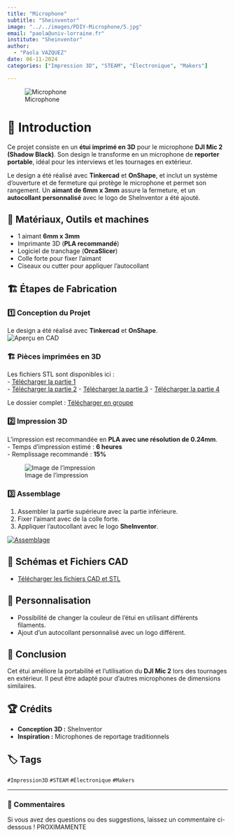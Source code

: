 ```yaml
---
title: "Microphone"
subtitle: "Sheinventor"  
image: "../../images/PDIY-Microphone/5.jpg" 
email: "paola@univ-lorraine.fr"
institute: "Sheinventor"
author: 
  - "Paola VAZQUEZ"
date: 06-11-2024
categories: ["Impression 3D", "STEAM", "Électronique", "Makers"]

--- 
```


![Microphone](../../images/PDIY-Microphone/5.png)

# 📖 Introduction  
Ce projet consiste en un **étui imprimé en 3D** pour le microphone **DJI Mic 2 (Shadow Black)**. Son design le transforme en un microphone de **reporter portable**, idéal pour les interviews et les tournages en extérieur.

Le design a été réalisé avec **Tinkercad** et **OnShape**, et inclut un système d’ouverture et de fermeture qui protège le microphone et permet son rangement. Un **aimant de 6mm x 3mm** assure la fermeture, et un **autocollant personnalisé** avec le logo de SheInventor a été ajouté.

## 🔧 Matériaux, Outils et machines

- 1 aimant **6mm x 3mm**  
- Imprimante 3D (**PLA recommandé**)  
- Logiciel de tranchage (**OrcaSlicer**)  
- Colle forte pour fixer l’aimant  
- Ciseaux ou cutter pour appliquer l’autocollant  

## 🏗️ Étapes de Fabrication  

### 1️⃣ Conception du Projet  
Le design a été réalisé avec **Tinkercad** et **OnShape**.  
![Aperçu en CAD](../../images/PDIY-Microphone/1.png)  

### 🏗️ Pièces imprimées en 3D 
Les fichiers STL sont disponibles ici :  
- [Télécharger la partie 1](https://drive.google.com/file/d/18BmyF0Pia6MPBVaYFRe550PvSUsv2OGQ/view?usp=drive_link)  
- [Télécharger la partie 2](https://drive.google.com/file/d/1DsPk-gONwpZGSa9vjUfDN_fXeru7q4Pi/view?usp=drive_link) 
- [Télécharger la partie 3](https://drive.google.com/file/d/1nAEq9DepLeji0d-v5YvX4HWgpP0WNXPi/view?usp=drive_link) 
- [Télécharger la partie 4](https://drive.google.com/file/d/1VLCRW75n4gZEFeKWABxio6bnA7zipqFs/view?usp=drive_link)  

Le dossier complet : [Télécharger en groupe](https://drive.google.com/drive/folders/1UTIPr3aVVn0135L0d1gQ1yUGxHgaB4Y-?usp=sharing)

### 2️⃣ Impression 3D  
L’impression est recommandée en **PLA avec une résolution de 0.24mm**.  
- Temps d’impression estimé : **6 heures**  
- Remplissage recommandé : **15%**  

![Image de l’impression](../../images/PDIY-Microphone/2.png)

### 3️⃣ Assemblage  
1. Assembler la partie supérieure avec la partie inférieure.  
2. Fixer l’aimant avec de la colle forte.  
3. Appliquer l’autocollant avec le logo **SheInventor**.  

[![Assemblage](../../images/PDIY-Microphone/4.jpg)](https://drive.google.com/drive/folders/1UTIPr3aVVn0135L0d1gQ1yUGxHgaB4Y-?usp=sharing)  

## 📜 Schémas et Fichiers CAD  
- [Télécharger les fichiers CAD et STL](https://drive.google.com/drive/folders/1UTIPr3aVVn0135L0d1gQ1yUGxHgaB4Y-?usp=sharing)  

## 🎨 Personnalisation  
- Possibilité de changer la couleur de l’étui en utilisant différents filaments.  
- Ajout d’un autocollant personnalisé avec un logo différent.  

## 🏁 Conclusion  
Cet étui améliore la portabilité et l’utilisation du **DJI Mic 2** lors des tournages en extérieur. Il peut être adapté pour d’autres microphones de dimensions similaires.  

## 🏆 Crédits  
- **Conception 3D :** SheInventor  
- **Inspiration :** Microphones de reportage traditionnels  

## 🏷️ Tags  
`#Impression3D` `#STEAM` `#Électronique` `#Makers`  

---
### 💬 Commentaires  
Si vous avez des questions ou des suggestions, laissez un commentaire ci-dessous ! 
PROXIMAMENTE 